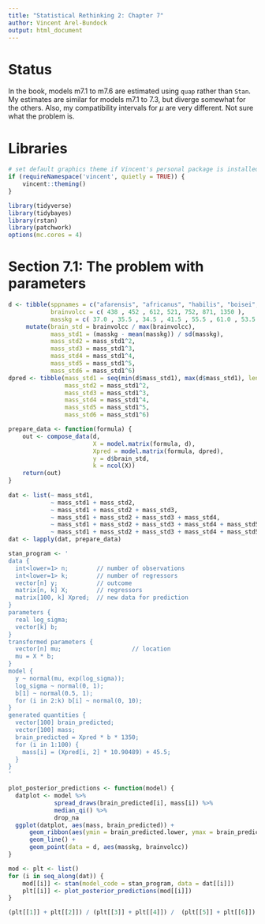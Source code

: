 ```yaml
---
title: "Statistical Rethinking 2: Chapter 7"
author: Vincent Arel-Bundock
output: html_document
---
```


# Status

In the book, models m7.1 to m7.6 are estimated using `quap` rather than `Stan`. My estimates are similar for models m7.1 to 7.3, but diverge somewhat for the others. Also, my compatibility intervals for $\mu$ are very different. Not sure what the problem is.

# Libraries

```r
# set default graphics theme if Vincent's personal package is installed
if (requireNamespace('vincent', quietly = TRUE)) {
    vincent::theming()
}
```

```r
library(tidyverse)
library(tidybayes)
library(rstan)
library(patchwork)
options(mc.cores = 4)
```

# Section 7.1: The problem with parameters


```r
d <- tibble(sppnames = c("afarensis", "africanus", "habilis", "boisei", "rudolfensis", "ergaster", "sapiens"),
            brainvolcc = c( 438 , 452 , 612, 521, 752, 871, 1350 ),
            masskg = c( 37.0 , 35.5 , 34.5 , 41.5 , 55.5 , 61.0 , 53.5 )) %>%
     mutate(brain_std = brainvolcc / max(brainvolcc),
            mass_std1 = (masskg - mean(masskg)) / sd(masskg),
            mass_std2 = mass_std1^2,
            mass_std3 = mass_std1^3,
            mass_std4 = mass_std1^4,
            mass_std5 = mass_std1^5,
            mass_std6 = mass_std1^6)
dpred <- tibble(mass_std1 = seq(min(d$mass_std1), max(d$mass_std1), length.out = 100),
                mass_std2 = mass_std1^2,
                mass_std3 = mass_std1^3,
                mass_std4 = mass_std1^4,
                mass_std5 = mass_std1^5,
                mass_std6 = mass_std1^6)

prepare_data <- function(formula) {
    out <- compose_data(d,
                        X = model.matrix(formula, d),
                        Xpred = model.matrix(formula, dpred),
                        y = d$brain_std,
                        k = ncol(X))
    return(out)
}
  
dat <- list(~ mass_std1,
            ~ mass_std1 + mass_std2,
            ~ mass_std1 + mass_std2 + mass_std3,
            ~ mass_std1 + mass_std2 + mass_std3 + mass_std4,
            ~ mass_std1 + mass_std2 + mass_std3 + mass_std4 + mass_std5,
            ~ mass_std1 + mass_std2 + mass_std3 + mass_std4 + mass_std5 + mass_std6)
dat <- lapply(dat, prepare_data)

stan_program <- '
data {
  int<lower=1> n;        // number of observations
  int<lower=1> k;        // number of regressors
  vector[n] y;           // outcome
  matrix[n, k] X;        // regressors
  matrix[100, k] Xpred;  // new data for prediction
}
parameters {
  real log_sigma;
  vector[k] b;
}
transformed parameters {
  vector[n] mu;                    // location
  mu = X * b;
}
model {
  y ~ normal(mu, exp(log_sigma));
  log_sigma ~ normal(0, 1);
  b[1] ~ normal(0.5, 1);
  for (i in 2:k) b[i] ~ normal(0, 10);
}
generated quantities {
  vector[100] brain_predicted;
  vector[100] mass;
  brain_predicted = Xpred * b * 1350;
  for (i in 1:100) {
    mass[i] = (Xpred[i, 2] * 10.90489) + 45.5;
  }
}
'

plot_posterior_predictions <- function(model) {
  datplot <- model %>% 
             spread_draws(brain_predicted[i], mass[i]) %>% 
             median_qi() %>%
             drop_na
  ggplot(datplot, aes(mass, brain_predicted)) +
      geom_ribbon(aes(ymin = brain_predicted.lower, ymax = brain_predicted.upper), alpha = .2) +
      geom_line() +
      geom_point(data = d, aes(masskg, brainvolcc)) 
}

mod <- plt <- list()
for (i in seq_along(dat)) {
    mod[[i]] <- stan(model_code = stan_program, data = dat[[i]])
    plt[[i]] <- plot_posterior_predictions(mod[[i]])
}

(plt[[1]] + plt[[2]]) / (plt[[3]] + plt[[4]]) /  (plt[[5]] + plt[[6]])
```
